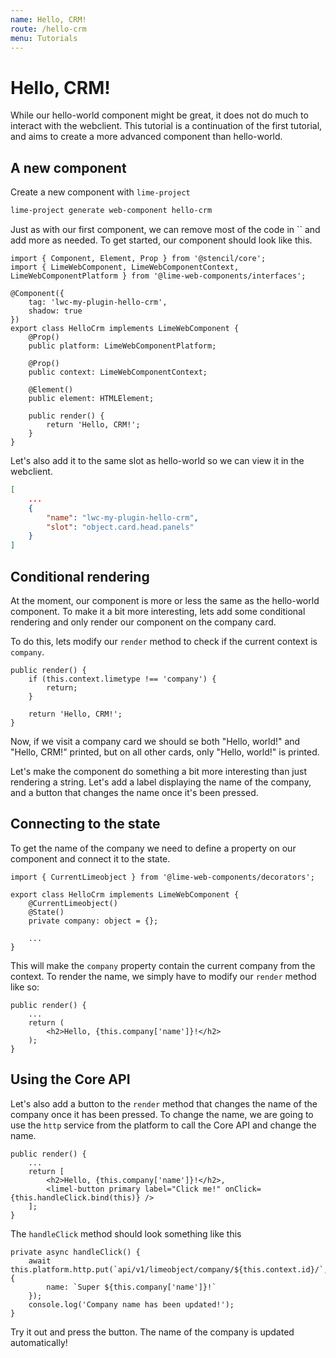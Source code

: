 ```yaml
---
name: Hello, CRM!
route: /hello-crm
menu: Tutorials
---
```


# Hello, CRM!

While our hello-world component might be great, it does not do much to interact with the webclient. This tutorial is a continuation of the first tutorial, and aims to create a more advanced component than hello-world.

## A new component

Create a new component with `lime-project`

```sh
lime-project generate web-component hello-crm
```

Just as with our first component, we can remove most of the code in `` and add more as needed. To get started, our component should look like this.

```tsx
import { Component, Element, Prop } from '@stencil/core';
import { LimeWebComponent, LimeWebComponentContext, LimeWebComponentPlatform } from '@lime-web-components/interfaces';

@Component({
    tag: 'lwc-my-plugin-hello-crm',
    shadow: true
})
export class HelloCrm implements LimeWebComponent {
    @Prop()
    public platform: LimeWebComponentPlatform;

    @Prop()
    public context: LimeWebComponentContext;

    @Element()
    public element: HTMLElement;

    public render() {
        return 'Hello, CRM!';
    }
}
```

Let's also add it to the same slot as hello-world so we can view it in the webclient.

```json
[
    ...
    {
        "name": "lwc-my-plugin-hello-crm",
        "slot": "object.card.head.panels"
    }
]
```

## Conditional rendering

At the moment, our component is more or less the same as the hello-world component. To make it a bit more interesting, lets add some conditional rendering and only render our component on the company card.

To do this, lets modify our `render` method to check if the current context is `company`.

```tsx
public render() {
    if (this.context.limetype !== 'company') {
        return;
    }

    return 'Hello, CRM!';
}
```

Now, if we visit a company card we should se both "Hello, world!" and "Hello, CRM!" printed, but on all other cards, only "Hello, world!" is printed.

Let's make the component do something a bit more interesting than just rendering a string. Let's add a label displaying the name of the company, and a button that changes the name once it's been pressed.

## Connecting to the state

To get the name of the company we need to define a property on our component and connect it to the state.

```tsx
import { CurrentLimeobject } from '@lime-web-components/decorators';

export class HelloCrm implements LimeWebComponent {
    @CurrentLimeobject()
    @State()
    private company: object = {};

    ...
}
```

This will make the `company` property contain the current company from the context. To render the name, we simply have to modify our `render` method like so:

```tsx
public render() {
    ...
    return (
        <h2>Hello, {this.company['name']}!</h2>
    );
}
```

## Using the Core API

Let's also add a button to the `render` method that changes the name of the company once it has been pressed. To change the name, we are going to use the `http` service from the platform to call the Core API and change the name.

```tsx
public render() {
    ...
    return [
        <h2>Hello, {this.company['name']}!</h2>,
        <limel-button primary label="Click me!" onClick={this.handleClick.bind(this)} />
    ];
}
```

The `handleClick` method should look something like this

```tsx
private async handleClick() {
    await this.platform.http.put(`api/v1/limeobject/company/${this.context.id}/`, {
        name: `Super ${this.company['name']}!`
    });
    console.log('Company name has been updated!');
}
```

Try it out and press the button. The name of the company is updated automatically!
